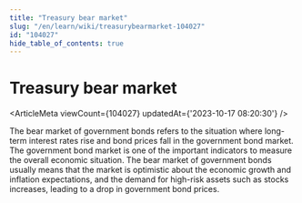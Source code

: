 ```yaml
---
title: "Treasury bear market"
slug: "/en/learn/wiki/treasurybearmarket-104027"
id: "104027"
hide_table_of_contents: true
---
```



<Breadcrumbs current="Treasury bear market" />

# Treasury bear market

<ArticleMeta viewCount={104027} updatedAt={'2023-10-17 08:20:30'} />
<div className='border-solid border-b border-t-0 my-4 border-[var(--ifm-color-gray-300)]' />

The bear market of government bonds refers to the situation where long-term interest rates rise and bond prices fall in the government bond market. The government bond market is one of the important indicators to measure the overall economic situation. The bear market of government bonds usually means that the market is optimistic about the economic growth and inflation expectations, and the demand for high-risk assets such as stocks increases, leading to a drop in government bond prices.
